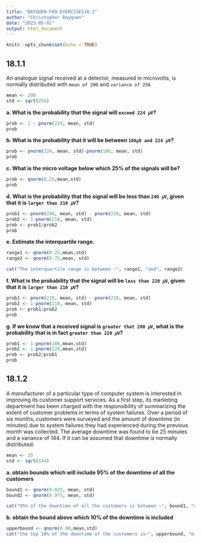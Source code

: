 ---
title: "BAYQUEN-FA9-EXERCISES18.1"
author: "Christopher Bayquen"
date: "2023-05-01"
output: html_document
---

```{r setup, include=FALSE}
knitr::opts_chunk$set(echo = TRUE)
```

## 18.1.1

An analogue signal received at a detector, measured in microvolts, is normally
distributed with `mean of 200` and `variance of 256`
```{r}
mean <- 200
std <- sqrt(256)
```

**a. What is the probability that the signal will `exceed 224 𝜇V`?**
```{r}
prob <- 1 - pnorm(224, mean, std)
prob
```

**b. What is the probability that it will be between `186𝜇V and 224 𝜇V`?**
```{r}
prob <- pnorm(224, mean, std)-pnorm(186, mean, std)
prob
```

**c. What is the micro voltage below which 25% of the signals will be?**
```{r}
prob <- qnorm(0.25,mean,std)
prob
```

**d. What is the probability that the signal will be less than `240 𝜇V`, given that it is `    larger than 210 𝜇V`? **
```{r}
prob1 <- pnorm(240, mean, std) - pnorm(210, mean, std)
prob2 <- 1-pnorm(210, mean, std)
prob <- prob1/prob2
prob

```

**e. Estimate the interquartile range.**
```{r}
range1 <- qnorm(0.25,mean,std)
range2 <- qnorm(0.75,mean, std)

cat("The interquartile range is between ~", range1, "and", range2)
```

**f. What is the probability that the signal will be `less than 220 𝜇V`, given that it is `larger than 210 𝜇V`?**
```{r}
prob1 <- pnorm(220, mean, std) - pnorm(210, mean, std)
prob2 <- 1-pnorm(210, mean, std)
prob <- prob1/prob2
prob

```

**g. If we know that a received signal is `greater that 200 𝜇V`, what is the probability that is in fact `greater than 220 𝜇V`?**
```{r}
prob1 <- 1-pnorm(200,mean,std)
prob2 <- 1-pnorm(220,mean,std)
prob <- prob2/prob1
prob
```

## 18.1.2
A manufacturer of a particular type of computer system is interested in improving its customer support services. As a first step, its marketing department has been charged with the responsibility of summarizing the extent of customer problems in terms of system failures. Over a period of six months, customers were surveyed and the amount of downtime (in minutes) due to system failures they had experienced during the previous month was collected. The average downtime was found to be 25 minutes and a variance of 144. If it can be assumed that downtime is normally distributed:
```{r}
mean <- 25
std <- sqrt(144)
```

**a. obtain bounds which will include 95% of the downtime of all the customers**
```{r}
bound1 <- qnorm(0.025, mean, std)
bound2 <- qnorm(0.975, mean, std)

cat("95% of the downtime of all the customers is between ~", bound1, "minutes and ", bound2, "minutes")
```
**b. obtain the bound above which 10% of the downtime is included**
```{r}
upperbound <- qnorm(0.90,mean,std)
cat("the top 10% of the downtime of the customers is~", upperbound, "minutes")
```

